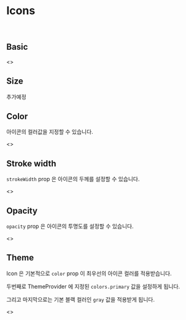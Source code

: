 
<Meta title="icons | Icons" />

# Icons

<br />

## Basic

<Preview>
  <Story name="Basic">
    <>
      <Icons.Back />
      <Icons.Search />
      <Icons.Close />
      <Icons.SearchPlace />
    </>
  </Story>
</Preview>

## Size

추가예정

## Color

아이콘의 컬러값을 지정할 수 있습니다.

<Preview>
  <Story name="Color">
    <>
      <Icons.Back color="red" />
      <Icons.Back color="blue" />
      <Icons.Back color="gray" />
      <Icons.Back color="purple" />
    </>
  </Story>
</Preview>

## Stroke width

`strokeWidth` prop 은 아이콘의 두께를 설정할 수 있습니다.

<Preview>
  <Story name="Stroke">
    <>
      <Icons.Back strokeWidth={1.6} />
      <Icons.Back strokeWidth={3} />
      <Icons.Back strokeWidth={5} />
    </>
  </Story>
</Preview>

## Opacity

`opacity` prop 은 아이콘의 투명도를 설정할 수 있습니다.

<Preview>
  <Story name="Opacity">
    <>
      <div>
        <Icons.Back color="black" opacity={1} />
        <Icons.Back color="black" opacity={0.9} />
        <Icons.Back color="black" opacity={0.8} />
        <Icons.Back color="black" opacity={0.7} />
        <Icons.Back color="black" opacity={0.5} />
        <Icons.Back color="black" opacity={0.4} />
        <Icons.Back color="black" opacity={0.3} />
        <Icons.Back color="black" opacity={0.1} />
      </div>
      <div>
        <Icons.Back color="blue" opacity={1} />
        <Icons.Back color="blue" opacity={0.9} />
        <Icons.Back color="blue" opacity={0.8} />
        <Icons.Back color="blue" opacity={0.7} />
        <Icons.Back color="blue" opacity={0.5} />
        <Icons.Back color="blue" opacity={0.4} />
        <Icons.Back color="blue" opacity={0.3} />
        <Icons.Back color="blue" opacity={0.1} />
      </div>
    </>
  </Story>
</Preview>

## Theme

Icon 은 기본적으로 `color` prop 이 최우선의 아이콘 컬러를 적용받습니다.

두번째로 ThemeProvider 에 지정된 `colors.primary` 값을 설정하게 됩니다.

그리고 마지막으로는 기본 블랙 컬러인 `gray` 값을 적용받게 됩니다.

<Preview>
  <Story name="Theme">
    <ThemeProvider theme={{ colors: { primary: Colors.blue } }}>
      <>
        <Icons.Back strokeWidth={1.6} />
        <Icons.Back strokeWidth={1.6} color={Colors.mint} />
      </>
    </ThemeProvider>
  </Story>
  <Story name="Out of theme context">
    <Icons.Back strokeWidth={1.5} />
  </Story>
</Preview>
